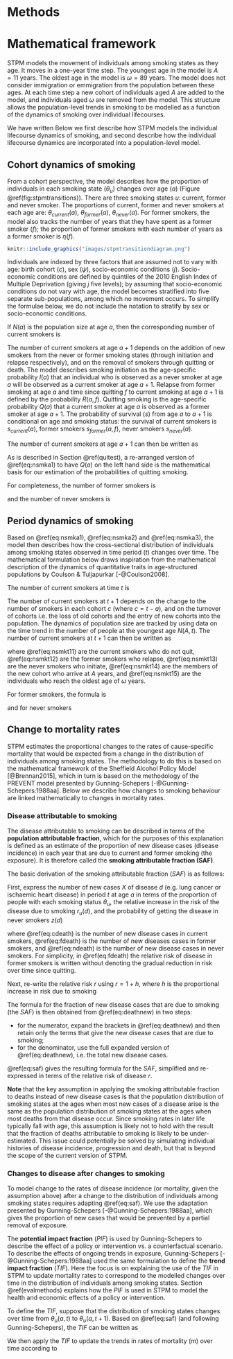 # Methods



# Mathematical framework {#mathsframework}
STPM models the movement of individuals among smoking states as they age. It moves in a one-year time step. The youngest age in the model is $A = 11$ years. The oldest age in the model is $\omega = 89$ years. The model does not consider immigration or emmigration from the population between these ages. At each time step a new cohort of individuals aged $A$ are added to the model, and individuals aged $\omega$ are removed from the model. This structure allows the population-level trends in smoking to be modelled as a function of the dynamics of smoking over individual lifecourses.  

We have written Below we first describe how STPM models the individual lifecourse dynamics of smoking, and second describe how the individual lifecourse dynamics are incorporated into a population-level model.  

## Cohort dynamics of smoking
From a cohort perspective, the model describes how the proportion of individuals in each smoking state ($\theta_u$) changes over age ($a$) (Figure \@ref(fig:stpmtransitions)). There are three smoking states $u$: current, former and never smoker. The proportions of current, former and never smokers at each age are: $\theta_{current}(a)$, $\theta_{former}(a)$, $\theta_{never}(a)$. For former smokers, the model also tracks the number of years that they have spent as a former smoker ($f$); the proportion of former smokers with each number of years as a former smoker is $\eta(f)$.  

```r

knitr::include_graphics("images/stpmtransitiondiagram.png")

```

Individuals are indexed by three factors that are assumed not to vary with age: birth cohort ($c$), sex ($\psi$), socio-economic conditions ($j$). Socio-economic conditions are defined by quintiles of the 2010 English Index of Multiple Deprivation (giving $j$ five levels); by assuming that socio-economic conditions do not vary with age, the model becomes stratified into five separate sub-populations, among which no movement occurs. To simplify the formulae below, we do not include the notation to stratify by sex or socio-economic conditions.       

If $N(a)$ is the population size at age $a$, then the corresponding number of current smokers is  
\begin{equation}
N_{current}(a) = N(a)\theta_{current}(a).(\#eq:currsm)
\end{equation}  

The number of current smokers at age $a+1$ depends on the addition of new smokers from the never or former smoking states (through initiation and relapse respectively), and on the removal of smokers through quitting or death. The model describes smoking initiation as the age-specific probability $I(a)$ that an individual who is observed as a never smoker at age $a$ will be observed as a current smoker at age $a+1$. Relapse from former smoking at age $a$ and time since quitting $f$ to current smoking at age $a+1$ is defined by the probability $R(a,f)$. Quitting smoking is the age-specific probability $Q(a)$ that a current smoker at age $a$ is observed as a former smoker at age $a+1$. The probability of survival ($s$) from age $a$ to $a+1$ is conditional on age and smoking status: the survival of current smokers is $s_{current}(a)$, former smokers $s_{former}(a, f)$, never smokers $s_{never}(a)$.  

The number of current smokers at age $a+1$ can then be written as  
\begin{align}
N_{current}(a+1) &= N(a)\theta_{current}(a)s_{current}(a)[1-Q(a)] \notag \\
&+N(a)\theta_{former}(a)\sum_{f}\eta(a,f)s_{former}(a, f)R(a,f) \notag \\
&+N(a)\theta_{never}(a)s_{never}(a)I(a) (\#eq:nsmka1).
\end{align}  

As is described in Section \@ref(quitest), a re-arranged version of \@ref(eq:nsmka1) to have $Q(a)$ on the left hand side is the mathematical basis for our estimation of the probabilities of quitting smoking. 

For completeness, the number of former smokers is   

\begin{align}
N_{former}(a+1) &= N(a)\theta_{former}(a)\sum_{f}\eta(a,f)s_{former}(a, f)[1-R(a,f)]\\
&+N(a)\theta_{current}(a)s_{current}(a)Q(a)(\#eq:nsmka2)
\end{align} 


and the number of never smokers is  

\begin{align}
N_{never}(a+1) &= N(a)\theta_{never}(a)s_{never}(a)[1-I(a)].(\#eq:nsmka3)
\end{align}  

## Period dynamics of smoking {#perioddynamics}
Based on \@ref(eq:nsmka1), \@ref(eq:nsmka2) and \@ref(eq:nsmka3), the model then describes how the cross-sectional distribution of individuals among smoking states observed in time period ($t$) changes over time. The mathematical formulation below draws inspiration from the mathematical description of the dynamics of quantitative traits in age-structured populations by Coulson \& Tuljapurkar [-@Coulson2008].  

The number of current smokers at time $t$ is  

\begin{equation}
N_{current}(t) = \sum_{a}N(a, t)\theta_{current}(a, t).(\#eq:ncurrt)
\end{equation}  

The number of current smokers at $t+1$ depends on the change to the number of smokers in each cohort $c$ (where $c = t-a$), and on the turnover of cohorts i.e. the loss of old cohorts and the entry of new cohorts into the population. The dynamics of population size are tracked by using data on the time trend in the number of people at the youngest age $N(A,t)$. The number of current smokers at $t+1$ can then be written as  

\begin{align}
N_{current}(t+1) &= \sum_{a=A}^{\omega-1}N(a,t)\theta_{current}(a,t)S_{current}(a,t)[1-Q(a,t)] (\#eq:nsmkt11) \\
&+\sum_{a=A}^{\omega-1}N(a,t)\theta_{former}(a,t)\sum_{f}\eta(a,f,t)S_{former}(a, f,t)R(a,f) (\#eq:nsmkt12) \\
&+\sum_{a=A}^{\omega-1}N(a,t)\theta_{never}(a,t)S_{never}(a,t)I(a,t) (\#eq:nsmkt13) \\
&+N(A,t+1)\theta_{current}(A,t+1) (\#eq:nsmkt14) \\
&-N(\omega,t)\theta_{current}(\omega,t) (\#eq:nsmkt15)
\end{align}    

where \@ref(eq:nsmkt11) are the current smokers who do not quit, \@ref(eq:nsmkt12) are the former smokers who relapse, \@ref(eq:nsmkt13) are the never smokers who initiate, \@ref(eq:nsmkt14) are the members of the new cohort who arrive at $A$ years, and \@ref(eq:nsmkt15) are the individuals who reach the oldest age of $\omega$ years.  

For former smokers, the formula is  

\begin{align}
N_{former}(t+1) &= \sum_{a=A}^{\omega-1}N(a,t)\theta_{former}(a,t)\sum_{f}\eta(a,f,t)s_{former}(a, f,t)[1-R(a,f)] \notag \\
&+\sum_{a=A}^{\omega-1}N(a,t)\theta_{current}(a,t)s_{current}(a,t)Q(a,t) \notag \\
&+N(A,t+1)\theta_{former}(A,t+1) \notag \\
&-N(\omega,t)\theta_{former}(\omega,t) (\#eq:fsmkpop)
\end{align}    

and for never smokers  

\begin{align}
N_{never}(t+1) &= \sum_{a=A}^{\omega-1}N(a,t)\theta_{never}(a,t)s_{never}(a,t)[1-I(a,t)]\\
&+N(A,t+1)\theta_{never}(A,t+1)\\
&-N(\omega,t)\theta_{never}(\omega,t).(\#eq:nevsmkpop)
\end{align}    

## Change to mortality rates {#updaterates}
STPM estimates the proportional changes to the rates of cause-specific mortality that would be expected from a change in the distribution of individuals among smoking states. The methodology to do this is based on the mathematical framework of the Sheffield Alcohol Policy Model [@Brennan2015], which in turn is based on the methodology of the PREVENT model presented by Gunning-Schepers [-@Gunning-Schepers:1988aa]. Below we describe how changes to smoking behaviour are linked mathematically to changes in mortality rates.    

### Disease attributable to smoking
The disease attributable to smoking can be described in terms of the **population attributable fraction**, which for the purposes of this explanation is defined as an estimate of the proportion of new disease cases (disease incidence) in each year that are due to current and former smoking (the exposure). It is therefore called the **smoking attributable fraction (SAF)**.   

The basic derivation of the smoking attributable fraction ($SAF$) is as follows:  

First, express the number of new cases $X$ of disease $d$ (e.g. lung cancer or ischaemic heart disease) in period $t$ at age $a$ in terms of the proportion of people with each smoking status $\theta_u$, the relative increase in the risk of the disease due to smoking $r_u(d)$, and the probability of getting the disease in never smokers $z(d)$  

\begin{align}
X(d,a,t) &= N(a,t)\theta_{current}(a,t)z(d,a,t)r_{current}(d) (\#eq:cdeath) \\
&+ N(a,t)\theta_{former}(a,t)z(d,a,t)r_{former}(d) (\#eq:fdeath) \\
&+ N(a,t)\theta_{never}(a,t)z(d,a,t), (\#eq:ndeath)
\end{align}

where \@ref(eq:cdeath) is the number of new disease cases in current smokers, \@ref(eq:fdeath) is the number of new diseases cases in former smokers, and \@ref(eq:ndeath) is the number of new disease cases in never smokers. For simplicity, in \@ref(eq:fdeath) the relative risk of disease in former smokers is written without denoting the gradual reduction in risk over time since quitting.   

Next, re-write the relative risk $r$ using $r = 1 + h$, where $h$ is the proportional increase in risk due to smoking    

\begin{align}
X(d,a,t) &= N(a,t)\theta_{current}(a,t)z(d,a,t)[1+h_{current}(d)] \notag \\
&+ N(a,t)\theta_{former}(a,t)z(d,a,t)[1+h_{former}(d)] \notag \\
&+ N(a,t)\theta_{never}(a,t)z(d,a,t). (\#eq:deathnew)
\end{align}

The formula for the fraction of new disease cases that are due to smoking (the $SAF$) is then obtained from \@ref(eq:deathnew) in two steps:   

- for the numerator, expand the brackets in \@ref(eq:deathnew) and then retain only the terms that give the new disease cases that are due to smoking;   
- for the denominator, use the full expanded version of \@ref(eq:deathnew), i.e. the total new disease cases.   

\@ref(eq:saf) gives the resulting formula for the $SAF$, simplified and re-expressed in terms of the relative risk of disease $r$.  

\begin{align}
SAF(d,a,t) &= \frac{
\theta_{current}(a,t)h_{current}(d) + \theta_{former}(a,t)h_{former}(d)
}{
1 + \theta_{current}(a,t)h_{current}(d) +\theta_{former}(a,t)h_{former}(d) 
} \notag \\
&= \frac{
\sum_{u}\theta_{u}(a,t)h_{u}(d)
}{
1 + \sum_{u}\theta_{u}(a,t)h_{u}(d)
} \notag \\
&= \frac{
\sum_{u}\theta_{u}(a,t)[r_{u}(d)-1]
}{
1 + \sum_{u}\theta_{u}(a,t)[r_{u}(d)-1]} (\#eq:saf)
\end{align}  

**Note** that the key assumption in applying the smoking attributable fraction to deaths instead of new disease cases is that the population distribution of smoking states at the ages when most new cases of a disease arise is the same as the population distribution of smoking states at the ages when most deaths from that disease occur. Since smoking rates in later life typically fall with age, this assumption is likely not to hold with the result that the fraction of deaths attributable to smoking is likely to be under-estimated. This issue could potentially be solved by simulating individual histories of disease incidence, progression and death, but that is beyond the scope of the current version of STPM.    

### Changes to disease after changes to smoking
To model change to the rates of disease incidence (or mortality, given the assumption above) after a change to the distribution of individuals among smoking states requires adapting \@ref(eq:saf). We use the adaptation presented by Gunning-Schepers [-@Gunning-Schepers:1988aa], which gives the proportion of new cases that would be prevented by a partial removal of exposure.   

The **potential impact fraction** ($PIF$) is used by Gunning-Schepers to describe the effect of a policy or intervention vs. a counterfactual scenario. To describe the effects of ongoing trends in exposure, Gunning-Schepers [-@Gunning-Schepers:1988aa] used the same formulation to define the **trend impact fraction** ($TIF$). Here the focus is on explaining the use of the $TIF$ in STPM to update mortality rates to correspond to the modelled changes over time in the distribution of individuals among smoking states. Section \@ref(evalmethods) explains how the $PIF$ is used in STPM to model the health and economic effects of a policy or intervention.     

To define the $TIF$, suppose that the distribution of smoking states changes over time from $\theta_u(a,t)$ to $\theta_u(a,t+1)$. Based on \@ref(eq:saf) (and following Gunning-Schepers), the $TIF$ can be written as  

\begin{align}
TIF(d,a,t) &= \frac{
\sum_{u}\theta_{u}(a,t)[r_{u}(d)-1] - \sum_{u}\theta_{u}(a,t+1)[r_{u}(d)-1]
}{
1 + \sum_{u}\theta_{u}(a,t)[r_{u}(d)-1]}. (\#eq:tif)
\end{align}  

We then apply the $TIF$ to update the trends in rates of mortality ($m$) over time according to  

\begin{align}
m(d,a,t+1) &= m(d,a,t)[1 - TIF(d,a,t)].(\#eq:tifmort)
\end{align}  















